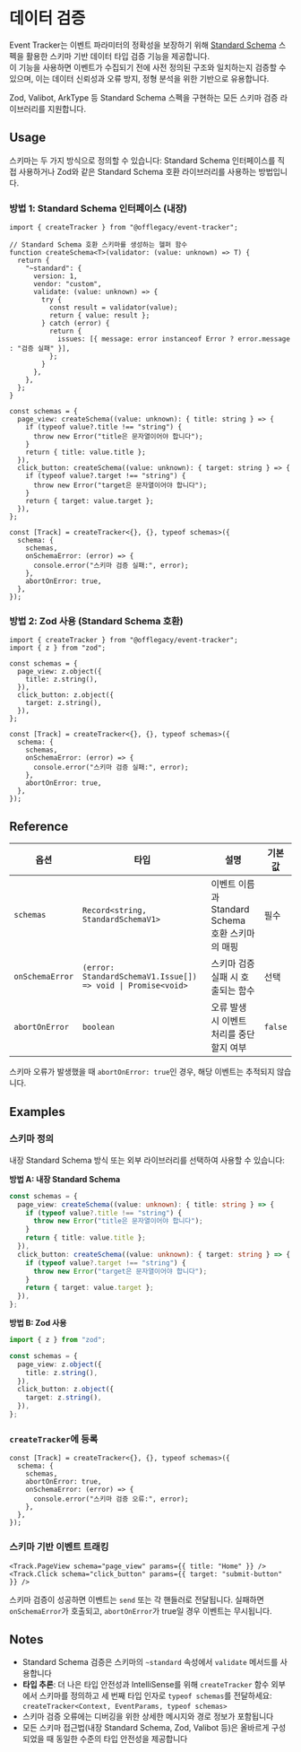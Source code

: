 
# 데이터 검증

Event Tracker는 이벤트 파라미터의 정확성을 보장하기 위해 [Standard Schema](https://standardschema.dev/) 스펙을 활용한 스키마 기반 데이터 타입 검증 기능을 제공합니다.  
이 기능을 사용하면 이벤트가 수집되기 전에 사전 정의된 구조와 일치하는지 검증할 수 있으며, 이는 데이터 신뢰성과 오류 방지, 정형 분석을 위한 기반으로 유용합니다.

Zod, Valibot, ArkType 등 Standard Schema 스펙을 구현하는 모든 스키마 검증 라이브러리를 지원합니다.

## Usage

스키마는 두 가지 방식으로 정의할 수 있습니다: Standard Schema 인터페이스를 직접 사용하거나 Zod와 같은 Standard Schema 호환 라이브러리를 사용하는 방법입니다.

### 방법 1: Standard Schema 인터페이스 (내장)

```tsx
import { createTracker } from "@offlegacy/event-tracker";

// Standard Schema 호환 스키마를 생성하는 헬퍼 함수
function createSchema<T>(validator: (value: unknown) => T) {
  return {
    "~standard": {
      version: 1,
      vendor: "custom",
      validate: (value: unknown) => {
        try {
          const result = validator(value);
          return { value: result };
        } catch (error) {
          return {
            issues: [{ message: error instanceof Error ? error.message : "검증 실패" }],
          };
        }
      },
    },
  };
}

const schemas = {
  page_view: createSchema((value: unknown): { title: string } => {
    if (typeof value?.title !== "string") {
      throw new Error("title은 문자열이어야 합니다");
    }
    return { title: value.title };
  }),
  click_button: createSchema((value: unknown): { target: string } => {
    if (typeof value?.target !== "string") {
      throw new Error("target은 문자열이어야 합니다");
    }
    return { target: value.target };
  }),
};

const [Track] = createTracker<{}, {}, typeof schemas>({
  schema: {
    schemas,
    onSchemaError: (error) => {
      console.error("스키마 검증 실패:", error);
    },
    abortOnError: true,
  },
});
```

### 방법 2: Zod 사용 (Standard Schema 호환)

```tsx
import { createTracker } from "@offlegacy/event-tracker";
import { z } from "zod";

const schemas = {
  page_view: z.object({
    title: z.string(),
  }),
  click_button: z.object({
    target: z.string(),
  }),
};

const [Track] = createTracker<{}, {}, typeof schemas>({
  schema: {
    schemas,
    onSchemaError: (error) => {
      console.error("스키마 검증 실패:", error);
    },
    abortOnError: true,
  },
});
```

## Reference

| 옵션            | 타입                                                         | 설명                                             | 기본값  |
| --------------- | ------------------------------------------------------------ | ------------------------------------------------ | ------- |
| `schemas`       | `Record<string, StandardSchemaV1>`                           | 이벤트 이름과 Standard Schema 호환 스키마의 매핑 | 필수    |
| `onSchemaError` | `(error: StandardSchemaV1.Issue[]) => void \| Promise<void>` | 스키마 검증 실패 시 호출되는 함수                | 선택    |
| `abortOnError`  | `boolean`                                                    | 오류 발생 시 이벤트 처리를 중단할지 여부         | `false` |

<Callout type="info">스키마 오류가 발생했을 때 `abortOnError: true`인 경우, 해당 이벤트는 추적되지 않습니다.</Callout>

## Examples

<Steps>

### 스키마 정의

내장 Standard Schema 방식 또는 외부 라이브러리를 선택하여 사용할 수 있습니다:

**방법 A: 내장 Standard Schema**

```ts
const schemas = {
  page_view: createSchema((value: unknown): { title: string } => {
    if (typeof value?.title !== "string") {
      throw new Error("title은 문자열이어야 합니다");
    }
    return { title: value.title };
  }),
  click_button: createSchema((value: unknown): { target: string } => {
    if (typeof value?.target !== "string") {
      throw new Error("target은 문자열이어야 합니다");
    }
    return { target: value.target };
  }),
};
```

**방법 B: Zod 사용**

```ts
import { z } from "zod";

const schemas = {
  page_view: z.object({
    title: z.string(),
  }),
  click_button: z.object({
    target: z.string(),
  }),
};
```

### `createTracker`에 등록

```tsx
const [Track] = createTracker<{}, {}, typeof schemas>({
  schema: {
    schemas,
    abortOnError: true,
    onSchemaError: (error) => {
      console.error("스키마 검증 오류:", error);
    },
  },
});
```

### 스키마 기반 이벤트 트래킹

```tsx
<Track.PageView schema="page_view" params={{ title: "Home" }} />
<Track.Click schema="click_button" params={{ target: "submit-button" }} />
```

스키마 검증이 성공하면 이벤트는 `send` 또는 각 핸들러로 전달됩니다.
실패하면 `onSchemaError`가 호출되고, `abortOnError`가 true일 경우 이벤트는 무시됩니다.

</Steps>

## Notes

- Standard Schema 검증은 스키마의 `~standard` 속성에서 `validate` 메서드를 사용합니다
- **타입 추론**: 더 나은 타입 안전성과 IntelliSense를 위해 `createTracker` 함수 외부에서 스키마를 정의하고 세 번째 타입 인자로 `typeof schemas`를 전달하세요: `createTracker<Context, EventParams, typeof schemas>`
- 스키마 검증 오류에는 디버깅을 위한 상세한 메시지와 경로 정보가 포함됩니다
- 모든 스키마 접근법(내장 Standard Schema, Zod, Valibot 등)은 올바르게 구성되었을 때 동일한 수준의 타입 안전성을 제공합니다
